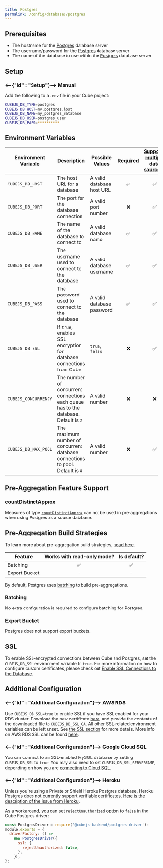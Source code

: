 ```yaml
---
title: Postgres
permalink: /config/databases/postgres
---
```


## Prerequisites

- The hostname for the [Postgres][postgres] database server
- The username/password for the [Postgres][postgres] database server
- The name of the database to use within the [Postgres][postgres] database
  server

## Setup

### <--{"id" : "Setup"}--> Manual

Add the following to a `.env` file in your Cube project:

```bash
CUBEJS_DB_TYPE=postgres
CUBEJS_DB_HOST=my.postgres.host
CUBEJS_DB_NAME=my_postgres_database
CUBEJS_DB_USER=postgres_user
CUBEJS_DB_PASS=**********
```

## Environment Variables

| Environment Variable | Description                                                                         | Possible Values           | Required | [Supports multiple data sources?][ref-config-multiple-ds-decorating-env] |
| -------------------- | ----------------------------------------------------------------------------------- | ------------------------- | :------: | :----------------------------------------------------------------------: |
| `CUBEJS_DB_HOST`     | The host URL for a database                                                         | A valid database host URL |    ✅    |                                    ✅                                    |
| `CUBEJS_DB_PORT`     | The port for the database connection                                                | A valid port number       |    ❌    |                                    ✅                                    |
| `CUBEJS_DB_NAME`     | The name of the database to connect to                                              | A valid database name     |    ✅    |                                    ✅                                    |
| `CUBEJS_DB_USER`     | The username used to connect to the database                                        | A valid database username |    ✅    |                                    ✅                                    |
| `CUBEJS_DB_PASS`     | The password used to connect to the database                                        | A valid database password |    ✅    |                                    ✅                                    |
| `CUBEJS_DB_SSL`      | If `true`, enables SSL encryption for database connections from Cube                | `true`, `false`           |    ❌    |                                    ✅                                    |
| `CUBEJS_CONCURRENCY` | The number of concurrent connections each queue has to the database. Default is `2` | A valid number            |    ❌    |                                    ❌                                    |
| `CUBEJS_DB_MAX_POOL` | The maximum number of concurrent database connections to pool. Default is `8`       | A valid number            |    ❌    |                                    ✅                                    |

## Pre-Aggregation Feature Support

### countDistinctApprox

Measures of type
[`countDistinctApprox`][ref-schema-ref-types-formats-countdistinctapprox] can
not be used in pre-aggregations when using Postgres as a source database.

## Pre-Aggregation Build Strategies

<InfoBox>

To learn more about pre-aggregation build strategies, [head
here][ref-caching-using-preaggs-build-strats].

</InfoBox>

| Feature       | Works with read-only mode? | Is default? |
| ------------- | :------------------------: | :---------: |
| Batching      |             ✅             |     ✅      |
| Export Bucket |             -              |      -      |

By default, Postgres uses [batching][self-preaggs-batching] to build
pre-aggregations.

### Batching

No extra configuration is required to configure batching for Postgres.

### Export Bucket

Postgres does not support export buckets.

## SSL

To enable SSL-encrypted connections between Cube and Postgres, set the
`CUBEJS_DB_SSL` environment variable to `true`. For more information on how to
configure custom certificates, please check out [Enable SSL Connections to the
Database][ref-recipe-enable-ssl].

## Additional Configuration

### <--{"id" : "Additional Configuration"}--> AWS RDS

Use `CUBEJS_DB_SSL=true` to enable SSL if you have SSL enabled for your RDS
cluster. Download the new certificate [here][aws-rds-pem], and provide the
contents of the downloaded file to `CUBEJS_DB_SSL_CA`. All other SSL-related
environment variables can be left unset. See [the SSL section][self-ssl] for
more details. More info on AWS RDS SSL can be found [here][aws-docs-rds-ssl].

### <--{"id" : "Additional Configuration"}--> Google Cloud SQL

You can connect to an SSL-enabled MySQL database by setting `CUBEJS_DB_SSL` to
`true`. You may also need to set `CUBEJS_DB_SSL_SERVERNAME`, depending on how
you are [connecting to Cloud SQL][gcp-docs-sql-connect].

### <--{"id" : "Additional Configuration"}--> Heroku

Unless you're using a Private or Shield Heroku Postgres database, Heroku
Postgres does not currently support verifiable certificates. [Here is the
description of the issue from Heroku][heroku-postgres-issue].

As a workaround, you can set `rejectUnauthorized` option to `false` in the Cube
Postgres driver:

```javascript
const PostgresDriver = require('@cubejs-backend/postgres-driver');
module.exports = {
  driverFactory: () =>
    new PostgresDriver({
      ssl: {
        rejectUnauthorized: false,
      },
    }),
};
```

[aws-docs-rds-ssl]:
  https://docs.aws.amazon.com/AmazonRDS/latest/UserGuide/UsingWithRDS.SSL.html
[aws-rds-pem]: https://s3.amazonaws.com/rds-downloads/rds-ca-2019-root.pem
[gcp-docs-sql-connect]:
  https://cloud.google.com/sql/docs/postgres/connect-functions#connecting_to
[heroku-postgres-issue]:
  https://help.heroku.com/3DELT3RK/why-can-t-my-third-party-utility-connect-to-heroku-postgres-with-ssl
[postgres]: https://www.postgresql.org/
[ref-caching-using-preaggs-build-strats]:
  /caching/using-pre-aggregations#pre-aggregation-build-strategies
[ref-config-multiple-ds-decorating-env]:
  /config/multiple-data-sources#configuring-data-sources-with-environment-variables-decorated-environment-variables
[ref-recipe-enable-ssl]: /recipes/enable-ssl-connections-to-database
[ref-schema-ref-types-formats-countdistinctapprox]:
  /schema/reference/types-and-formats#count-distinct-approx
[self-preaggs-batching]: #batching
[self-ssl]: #ssl

